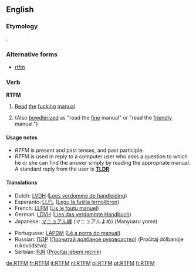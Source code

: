 ==English==

===Etymology===
{{initialism}}.

===Alternative forms===
* [[rtfm]]

===Verb===
'''RTFM''' {{intransitive}}

# {{internet}} [[read|Read]] [[the]] [[fucking]] [[manual]]
# (Also [[bowdlerized]] as "read the [[fine]] manual" or "read the [[friendly]] manual.")

====Usage notes====
* ''RTFM'' is present and past tenses, and past participle.
* ''RTFM'' is used in reply to a computer user who asks a question to which he or she can find the answer simply by reading the appropriate manual.  A standard reply from the user is '''[[TLDR]]'''.

====Translations====
<!--Note: Provide ABBREVIATIONS where these exist and ensure translations are IDIOMATIC-->
{{trans-top|Abbreviation of ''Read the fucking manual''}}
* Dutch: [[LVDH]] ([[Lees verdomme de handleiding]])
* Esperanto: [[LLFL]] ([[Legu la fuŝita lernolibron]])
* French: [[LLFM]] ([[Lis le foutu manuel]])
* German: [[LDVH]] ([[Lies das verdammte Handbuch]])
* Japanese: [[マニュアル嫁]] (マニュアルよめ) (Manyuaru yome)
{{trans-mid}}
* Portuguese: [[LAPDM]] ([[Lê a porra do manual]])
* Russian: [[ПДР]] ([[Прочитай долбаное руководство]]) (Pročitáj dólbanoje rukovódstvo)
* Serbian: [[PJR]] ([[Procitaj jebeni recnik]])
{{trans-bottom}}

[[de:RTFM]]
[[fr:RTFM]]
[[it:RTFM]]
[[nl:RTFM]]
[[pl:RTFM]]
[[pt:RTFM]]
[[fi:RTFM]]